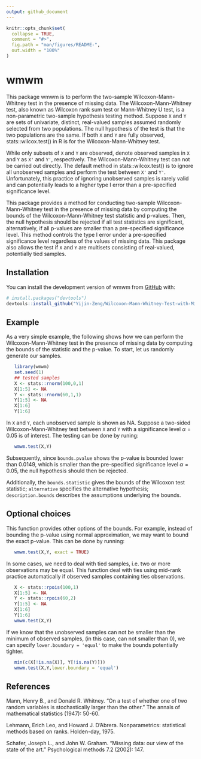 ```yaml
---
output: github_document
---
```


<!-- README.md is generated from README.Rmd. Please edit that file -->

```r
knitr::opts_chunk$set(
  collapse = TRUE,
  comment = "#>",
  fig.path = "man/figures/README-",
  out.width = "100%"
)
```

# wmwm

<!-- badges: start -->
<!-- badges: end -->

This package wmwm is to perform the two-sample Wilcoxon-Mann-Whitney test in the presence of missing data. The Wilcoxon-Mann-Whitney test, also known as Wilcoxon rank sum test or Mann-Whitney U test, is a non-parametric two-sample hypothesis testing method. Suppose `X` and `Y` are sets of univariate, distinct, real-valued samples assumed randomly selected from two populations. The null hypothesis of the test is that
the two populations are the same. If both `X` and `Y` are fully observed, stats::wilcox.test() in R is for the Wilcoxon-Mann-Whitney test.

While only subsets of `X` and `Y` are observed, denote observed samples in `X` and `Y` as `X'` and `Y'`, respectively. The Wilcoxon-Mann-Whitney test can not be carried out directly. The default method in stats::wilcox.test() is to ignore all unobserved samples and perform the test between `X'` and `Y'`.
Unfortunately, this practice of ignoring unobserved samples is rarely valid and can potentially leads to a higher type I error than a pre-specified significance level.

This package provides a method for conducting two-sample Wilcoxon-Mann-Whitney test in the presence of missing data by computing the bounds of the Wilcoxon-Mann-Whitney test statistic and p-values.
Then, the null hypothesis should be rejected if all test statistics are significant, alternatively,
if all p-values are smaller than a pre-specified significance level. This method controls the type I error under a pre-specified significance level regardless of the values of missing data. This package also allows the test if `X` and `Y` are multisets consisting of real-valued, potentially tied samples.

## Installation

You can install the development version of wmwm from [GitHub](https://github.com/) with:

``` r
# install.packages("devtools")
devtools::install_github("Yijin-Zeng/Wilcoxon-Mann-Whitney-Test-with-Missing-data")
```

## Example

As a very simple example, the following shows how we can perform the Wilcoxon-Mann-Whitney test in the presence of missing data by computing the bounds of the statistic and the p-value. To start, let us randomly generate our samples.

```r
   library(wmwm)
   set.seed(1) 
   ## tested samples
   X <- stats::rnorm(100,0,1)
   X[1:5] <- NA      
   Y <- stats::rnorm(60,1,1)
   Y[1:5] <- NA
   X[1:6]
   Y[1:6]
```

In `X` and `Y`, each unobserved sample is shown as NA. Suppose a two-sided Wilcoxon-Mann-Whitney test between `X` and `Y` with a significance level $\alpha = 0.05$ is of interest. The testing can be done by runing: 

```r
   wmwm.test(X,Y)
```

Subsequently, since `bounds.pvalue` shows the p-value is bounded lower than 0.0149, which is smaller than the pre-specified significance level $\alpha = 0.05$, the null hypothesis should then be rejected.

Additionally, the `bounds.statistic` gives the bounds of the Wilcoxon test statistic; `alternative` specifies the alternative hypothesis; `description.bounds` describes the assumptions underlying the bounds.  

## Optional choices

This function provides other options of the bounds. For example, instead of bounding the p-value using normal approximation, we may want to bound the exact p-value. This can be done by running:
```r
   wmwm.test(X,Y, exact = TRUE)
```

In some cases, we need to deal with tied samples, i.e. two or more observations may be equal. This function deal with ties using mid-rank practice automatically if observed samples containing ties observations.
```r
   X <- stats::rpois(100,1)
   X[1:5] <- NA      
   Y <- stats::rpois(60,2)
   Y[1:5] <- NA
   X[1:6]
   Y[1:6]
   wmwm.test(X,Y)
```
If we know that the unobserved samples can not be smaller than the minimum of observed samples, (in this case, can not smaller than 0),  we can specify `lower.boundary = 'equal'` to make the bounds potentially tighter.
```r
   min(c(X[!is.na(X)], Y[!is.na(Y)]))
   wmwm.test(X,Y,lower.boundary = 'equal')
```


## References 

Mann, Henry B., and Donald R. Whitney. "On a test of whether one of two random variables is stochastically larger than the other." The annals of mathematical statistics (1947): 50-60.
 
Lehmann, Erich Leo, and Howard J. D'Abrera. Nonparametrics: statistical methods based on ranks. Holden-day, 1975.
  
Schafer, Joseph L., and John W. Graham. "Missing data: our view of the state of the art." Psychological methods 7.2 (2002): 147.
